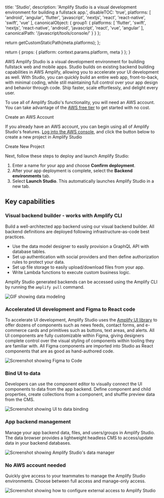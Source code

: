 
  title: 'Studio',
  description: 'Amplify Studio is a visual development environment for building a fullstack app.',
  disableTOC: 'true',
  platforms: [
    'android',
    'angular',
    'flutter',
    'javascript',
    'nextjs',
    'react',
    'react-native',
    'swift',
    'vue'
  ],
  canonicalObject: {
    group1: {
      platforms: [
        'flutter',
        'swift',
        'nextjs',
        'react-native',
        'android',
        'javascript',
        'react',
        'vue',
        'angular'
      ],
      canonicalPath: '/javascript/tools/console/'
    }
  }
};

  return getCustomStaticPath(meta.platforms);
};

  return {
    props: {
      platform: context.params.platform,
      meta
    }
  };
}

AWS Amplify Studio is a visual development environment for building fullstack web and mobile apps. Studio builds on existing backend building capabilities in AWS Amplify, allowing you to accelerate your UI development as well. With Studio, you can quickly build an entire web app, front-to-back, with minimal coding, while still maintaining full control over your app design and behavior through code. Ship faster, scale effortlessly, and delight every user.

<BlockSwitcher>

<Block name="Create an AWS account">

To use all of Amplify Studio's functionality, you will need an AWS account. You can take advantage of the [AWS free tier](https://aws.amazon.com/free) to get started with no cost.

<ExternalLinkButton href="https://portal.aws.amazon.com/gp/aws/developer/registration/index.html?refid=78b916d7-7c94-4cab-98d9-0ce5e648dd5f">
  <span slot="text">Create an AWS Account</span>
</ExternalLinkButton>

</Block>

<Block name="Build a fullstack app">

If you already have an AWS account, you can begin using all of Amplify Studio's features. [Log into the AWS console](https://console.aws.amazon.com/console/home), and click the button below to create a new project in Amplify Studio

<ExternalLinkButton href="https://console.aws.amazon.com/amplify/home?#/deploy-backend">
  <span slot="text">Create New Project</span>
</ExternalLinkButton>

Next, follow these steps to deploy and launch Amplify Studio:

1. Enter a name for your app and choose **Confirm deployment**.
1. After your app deployment is complete, select the **Backend environments** tab.
1. Select **Launch Studio**. This automatically launches Amplify Studio in a new tab.

</Block>

</BlockSwitcher>

## Key capabilities

### Visual backend builder - works with Amplify CLI

Build a well-architected app backend using our visual backend builder. All backend definitions are deployed following infrastructure-as-code best practices.

- Use the data model designer to easily provision a GraphQL API with database tables.
- Set up authentication with social providers and then define authorization rules to protect your data.
- Set up file storage to easily upload/download files from your app.
- Write Lambda functions to execute custom business logic.

Amplify Studio generated backends can be accessed using the Amplify CLI by running the `amplify pull` command.

![GIF showing data modeling](/images/console/datamodel.gif)

### Accelerated UI development and Figma to React code

To accelerate UI development, Amplify Studio uses the [Amplify UI library](https://ui.docs.amplify.aws/) to offer dozens of components such as news feeds, contact forms, and e-commerce cards and primitives such as buttons, text areas, and alerts. All UI components are fully customizable within Figma, giving designers complete control over the visual styling of components within tooling they are familiar with. All Figma components are imported into Studio as React components that are as good as hand-authored code.

![Screenshot showing Figma to Code](/images/console/ui-figmatocode.png)

### Bind UI to data

Developers can use the component editor to visually connect the UI components to data from the app backend. Define component and child properties, create collections from a component, and shuffle preview data from the CMS.

![Screenshot showing UI to data binding](/images/console/ui-front-to-back.png)

### App backend management

Manage your app backend data, files, and users/groups in Amplify Studio. The data browser provides a lightweight headless CMS to access/update data in your backend databases.

![Screenshot showing Amplify Studio's data manager](/images/console/studio-manage.png)

### No AWS account needed

Quickly give access to your teammates to manage the Amplify Studio environments. Choose between full access and manage-only access.

![Screenshot showing how to configure external access to Amplify Studio](/images/console/access.png)
